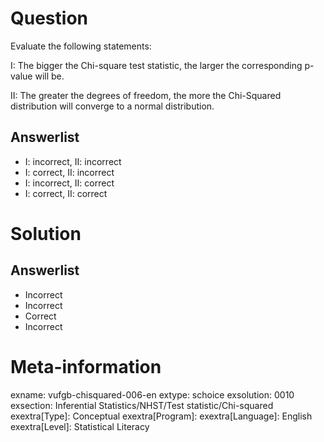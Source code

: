 Question
========
  
Evaluate the following statements:

I: The bigger the Chi-square test statistic, the larger the corresponding p-value will be. 

II: The greater the degrees of freedom, the more the Chi-Squared distribution will converge to a normal distribution.

  
Answerlist
----------
* I: incorrect,  II: incorrect
* I: correct,  II: incorrect
* I: incorrect,  II: correct
* I: correct,  II: correct



Solution
========

Answerlist
----------
* Incorrect
* Incorrect
* Correct
* Incorrect

Meta-information
================
exname: vufgb-chisquared-006-en
extype: schoice
exsolution: 0010
exsection: Inferential Statistics/NHST/Test statistic/Chi-squared
exextra[Type]: Conceptual
exextra[Program]: 
exextra[Language]: English
exextra[Level]: Statistical Literacy
